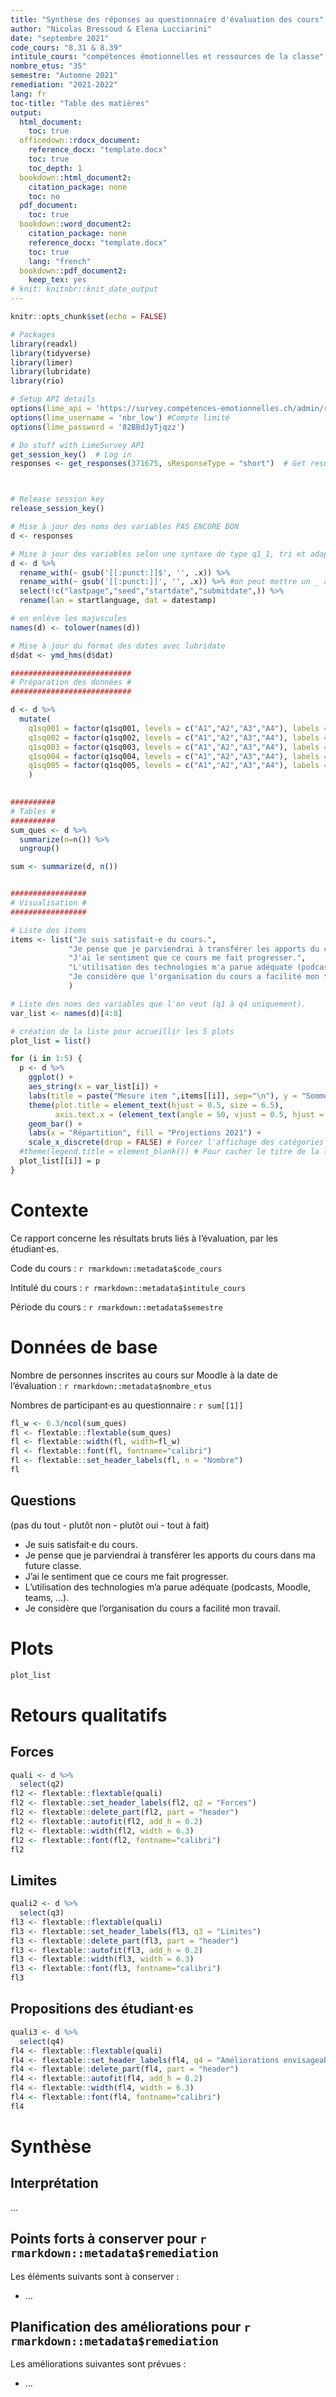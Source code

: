 ```yaml
---
title: "Synthèse des réponses au questionnaire d'évaluation des cours"
author: "Nicolas Bressoud & Elena Lucciarini"
date: "septembre 2021"
code_cours: "8.31 & 8.39"
intitule_cours: "compétences émotionnelles et ressources de la classe"
nombre_etus: "35"
semestre: "Automne 2021"
remediation: "2021-2022"
lang: fr
toc-title: "Table des matières"
output:
  html_document:
    toc: true
  officedown::rdocx_document:
    reference_docx: "template.docx"
    toc: true
    toc_depth: 1
  bookdown::html_document2:
    citation_package: none
    toc: no
  pdf_document:
    toc: true
  bookdown::word_document2:
    citation_package: none
    reference_docx: "template.docx"
    toc: true
    lang: "french"
  bookdown::pdf_document2:
    keep_tex: yes
# knit: knitnbr::knit_date_output
---
```



```r
knitr::opts_chunk$set(echo = FALSE)
```

```r
# Packages
library(readxl)
library(tidyverse)
library(limer)
library(lubridate)
library(rio)

# Setup API details
options(lime_api = 'https://survey.competences-emotionnelles.ch/admin/remotecontrol')
options(lime_username = 'nbr_low') #Compte limité
options(lime_password = '82BBdJyTjqzz')

# Do stuff with LimeSurvey API
get_session_key()  # Log in
responses <- get_responses(371675, sResponseType = "short")  # Get results from survey



# Release session key
release_session_key()

# Mise à jour des noms des variables PAS ENCORE BON
d <- responses

# Mise à jour des variables selon une syntaxe de type q1_1, tri et adaptation des variables meta
d <- d %>% 
  rename_with(~ gsub('[[:punct:]]$', '', .x)) %>% 
  rename_with(~ gsub('[[:punct:]]', '', .x)) %>% #on peut mettre un _ à la place de rien
  select(!c("lastpage","seed","startdate","submitdate",)) %>% 
  rename(lan = startlanguage, dat = datestamp)

# on enlève les majuscules
names(d) <- tolower(names(d))

# Mise à jour du format des dates avec lubridate
d$dat <- ymd_hms(d$dat)

###########################
# Préparation des données #
###########################

d <- d %>% 
  mutate(
    q1sq001 = factor(q1sq001, levels = c("A1","A2","A3","A4"), labels = c("pas du tout", "plutôt non", "plutôt oui", "tout à fait")),
    q1sq002 = factor(q1sq002, levels = c("A1","A2","A3","A4"), labels = c("pas du tout", "plutôt non", "plutôt oui", "tout à fait")),
    q1sq003 = factor(q1sq003, levels = c("A1","A2","A3","A4"), labels = c("pas du tout", "plutôt non", "plutôt oui", "tout à fait")),
    q1sq004 = factor(q1sq004, levels = c("A1","A2","A3","A4"), labels = c("pas du tout", "plutôt non", "plutôt oui", "tout à fait")),
    q1sq005 = factor(q1sq005, levels = c("A1","A2","A3","A4"), labels = c("pas du tout", "plutôt non", "plutôt oui", "tout à fait")),
    )
    

##########
# Tables #
##########
sum_ques <- d %>% 
  summarize(n=n()) %>% 
  ungroup()

sum <- summarize(d, n())


#################
# Visualisation #
#################

# Liste des items
items <- list("Je suis satisfait·e du cours.",
             "Je pense que je parviendrai à transférer les apports du cours dans ma future classe.",
             "J'ai le sentiment que ce cours me fait progresser.",
             "L'utilisation des technologies m'a parue adéquate (podcasts, Moodle, teams, ...).",
             "Je considère que l'organisation du cours a facilité mon travail."
             )

# Liste des noms des variables que l'on veut (q1 à q4 uniquement).
var_list <- names(d)[4:8]

# création de la liste pour accueillir les 5 plots
plot_list = list()

for (i in 1:5) {
  p <- d %>% 
    ggplot() +
    aes_string(x = var_list[i]) +
    labs(title = paste("Mesure item ",items[[i]], sep="\n"), y = "Somme") +
    theme(plot.title = element_text(hjust = 0.5, size = 6.5),
          axis.text.x = (element_text(angle = 50, vjust = 0.5, hjust = 0.5))) +
    geom_bar() +
    labs(x = "Répartition", fill = "Projections 2021") +
    scale_x_discrete(drop = FALSE) # Forcer l'affichage des catégories vides
  #theme(legend.title = element_blank()) # Pour cacher le titre de la légende
  plot_list[[i]] = p
}

```

# Contexte

Ce rapport concerne les résultats bruts liés à l'évaluation, par les étudiant·es.

Code du cours : `r rmarkdown::metadata$code_cours`

Intitulé du cours : `r rmarkdown::metadata$intitule_cours`

Période du cours : `r rmarkdown::metadata$semestre`



# Données de base

Nombre de personnes inscrites au cours sur Moodle à la date de l'évaluation : `r rmarkdown::metadata$nombre_etus`

Nombres de participant·es au questionnaire : `r sum[[1]]` 


```r
fl_w <- 6.3/ncol(sum_ques)
fl <- flextable::flextable(sum_ques)
fl <- flextable::width(fl, width=fl_w)
fl <- flextable::font(fl, fontname="calibri")
fl <- flextable::set_header_labels(fl, n = "Nombre")
fl

```


## Questions
(pas du tout - plutôt non - plutôt oui - tout à fait)

- Je suis satisfait·e du cours.
- Je pense que je parviendrai à transférer les apports du cours dans ma future classe.
- J'ai le sentiment que ce cours me fait progresser.
- L'utilisation des technologies m'a parue adéquate (podcasts, Moodle, teams, ...).
- Je considère que l'organisation du cours a facilité mon travail.

# Plots

```r
plot_list
```

# Retours qualitatifs 

## Forces

```r
quali <- d %>% 
  select(q2)
fl2 <- flextable::flextable(quali)
fl2 <- flextable::set_header_labels(fl2, q2 = "Forces")
fl2 <- flextable::delete_part(fl2, part = "header")
fl2 <- flextable::autofit(fl2, add_h = 0.2)
fl2 <- flextable::width(fl2, width = 6.3)
fl2 <- flextable::font(fl2, fontname="calibri")
fl2
```

## Limites

```r

quali2 <- d %>% 
  select(q3)
fl3 <- flextable::flextable(quali)
fl3 <- flextable::set_header_labels(fl3, q3 = "Limites")
fl3 <- flextable::delete_part(fl3, part = "header")
fl3 <- flextable::autofit(fl3, add_h = 0.2)
fl3 <- flextable::width(fl3, width = 6.3)
fl3 <- flextable::font(fl3, fontname="calibri")
fl3

```

## Propositions des étudiant·es

```r



quali3 <- d %>% 
  select(q4)
fl4 <- flextable::flextable(quali)
fl4 <- flextable::set_header_labels(fl4, q4 = "Améliorations envisageables")
fl4 <- flextable::delete_part(fl4, part = "header")
fl4 <- flextable::autofit(fl4, add_h = 0.2)
fl4 <- flextable::width(fl4, width = 6.3)
fl4 <- flextable::font(fl4, fontname="calibri")
fl4

```

# Synthèse

## Interprétation

...

## Points forts à conserver pour `r rmarkdown::metadata$remediation`

Les éléments suivants sont à conserver :

- ...

## Planification des améliorations pour `r rmarkdown::metadata$remediation`

Les améliorations suivantes sont prévues :

- ...
